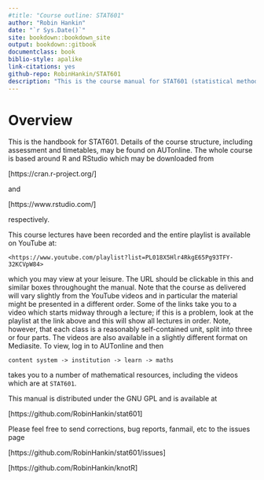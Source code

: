 ```yaml
--- 
#title: "Course outline: STAT601"
author: "Robin Hankin"
date: "`r Sys.Date()`"
site: bookdown::bookdown_site
output: bookdown::gitbook
documentclass: book
biblio-style: apalike
link-citations: yes
github-repo: RobinHankin/STAT601
description: "This is the course manual for STAT601 (statistical methods)"
---
```




 \newpage
 \pagenumbering{arabic}

# Overview {-}

This is the handbook for STAT601.  Details of the course structure,
including assessment and timetables, may be found on AUTonline.  The
whole course is based around R and RStudio which may be downloaded
from

[https://cran.r-project.org/]

and

[https://www.rstudio.com/]

respectively.

This course lectures have been recorded and the entire playlist is
available on YouTube at:

```block2
<https://www.youtube.com/playlist?list=PL018X5Hlr4RkgE65Pg93TFY-32KCVpW84>
```

which you may view at your leisure.  The URL should be clickable in
this and similar boxes throughought the manual.  Note that the course
as delivered will vary slightly from the YouTube videos and in
particular the material might be presented in a different order.  Some
of the links take you to a video which starts midway through a
lecture; if this is a problem, look at the playlist at the link above
and this will show all lectures in order.  Note, however, that each
class is a reasonably self-contained unit, split into three or four
parts.  The videos are also available in a slightly different format
on Mediasite.  To view, log in to AUTonline and then

```content system -> institution -> learn -> maths```

takes you to a number of mathematical resources, including the videos
which are at ```STAT601```.

This manual is distributed under the GNU GPL and is available at

[https://github.com/RobinHankin/stat601]

Please feel free to send corrections, bug reports, fanmail, etc to the
issues page

[https://github.com/RobinHankin/stat601/issues]


\newpage
\includegraphics{ornamental20}

[https://github.com/RobinHankin/knotR]

